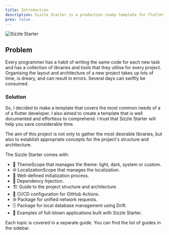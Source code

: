 ```yaml
---
title: Introduction
description: Sizzle Starter is a production ready template for flutter applications.
prev: false
---
```


![Sizzle Starter](/og.jpg)

## Problem

Every programmer has a habit of writing the same code for each new task and has
a collection of libraries and tools that they utilise for every project.
Organising the layout and architecture of a new project takes up lots of time,
is dreary, and can result in errors. Several days can swiftly be consumed.

### Solution

So, I decided to make a template that covers the most common needs of a of a
flutter developer. I also aimed to create a template that is well documented
and effortless to comprehend. I trust that Sizzle Starter will help you
save considerable time.

The aim of this project is not only to gather the most desirable libraries,
but also to establish appropriate concepts for the project's structure and architecture.

The Sizzle Starter comes with:

- 🎨 ThemeScope that manages the theme: light, dark, system or custom.
- 🌐 LocalizationScope that manages the localization.
- 🚀 Well-defined initialization process.
- 🧰 Dependency Injection.
- 🏗️ Guide to the project structure and architecture.
- 🤖 CI/CD configuration for GitHub Actions.
- 🌐 Package for unified network requests.
- 🗄️ Package for local database management using Drift.
- 📱 Examples of full-blown applications built with Sizzle Starter.

Each topic is covered in a separate guide. You can find the list of guides in
the sidebar.
